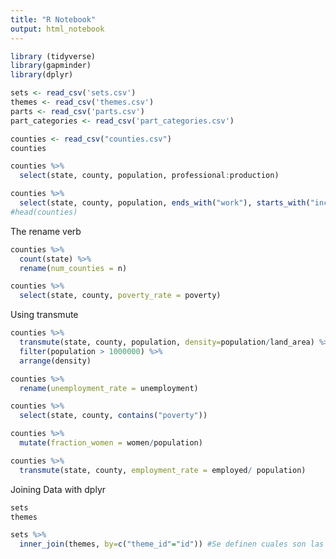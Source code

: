 ---
title: "R Notebook"
output: html_notebook
---

```{r}
library (tidyverse)
library(gapminder)
library(dplyr)

sets <- read_csv('sets.csv')
themes <- read_csv('themes.csv')
parts <- read_csv('parts.csv')
part_categories <- read_csv('part_categories.csv')


```
```{r}
counties <- read_csv("counties.csv")
counties

counties %>%
  select(state, county, population, professional:production)

counties %>%
  select(state, county, population, ends_with("work"), starts_with("income"))
#head(counties)
```
The rename verb

```{r}
counties %>%
  count(state) %>%
  rename(num_counties = n)

counties %>%
  select(state, county, poverty_rate = poverty)

```

Using transmute

```{r}

counties %>%
  transmute(state, county, population, density=population/land_area) %>%  #a diferencia de mutate, transmute solo mantiene las columanas indicadas o seleccionadas.
  filter(population > 1000000) %>%
  arrange(density)
```
```{r}
counties %>%
  rename(unemployment_rate = unemployment)

counties %>%
  select(state, county, contains("poverty"))
```
```{r}
counties %>%
  mutate(fraction_women = women/population)

counties %>%
  transmute(state, county, employment_rate = employed/ population)
```
Joining Data with dplyr

```{r}
sets
themes
```

```{r}
sets %>%
  inner_join(themes, by=c("theme_id"="id")) #Se definen cuales son las variables que se van a vincular, preservando el del primer set.
```


